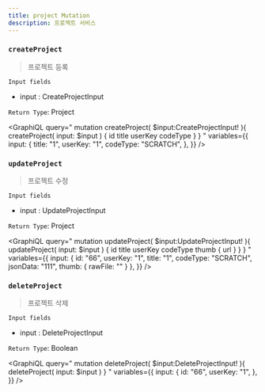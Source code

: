 ```yaml
---
title: project Mutation
description: 프로젝트 서비스 
---
```



### `createProject`
> 프로젝트 등록


`Input fields`
* input : <Link to="/input/project/#CreateProjectInput">CreateProjectInput</Link>

`Return Type`: <Link to="/object/project/#Project">Project</Link>

<GraphiQL
  query="
  mutation createProject( $input:CreateProjectInput! ){
    createProject( input: $input ) {
      id
      title
      userKey
      codeType
    }
  }
  "
  variables={{
    input: {
      title: "1",
      userKey: "1",
      codeType: "SCRATCH",
    },
  }}
/>


### `updateProject`
> 프로젝트 수정


`Input fields`
* input : <Link to="/input/project/#UpdateProjectInput">UpdateProjectInput</Link>

`Return Type`: <Link to="/object/project/#Project">Project</Link>

<GraphiQL
  query="
  mutation updateProject( $input:UpdateProjectInput! ){
    updateProject( input: $input ) {
      id
      title
      userKey
      codeType
      thumb {
          url
      }
    }
  }
  "
  variables={{
    input: {
      id: "66",
      userKey: "1",
      title: "1",
      codeType: "SCRATCH",
      jsonData: "111",
      thumb: {
          rawFile: ""
      }
    },
  }}
/>


### `deleteProject`
> 프로젝트 삭제


`Input fields`
* input : <Link to="/input/project/#DeleteProjectInput">DeleteProjectInput</Link>

`Return Type`: Boolean

<GraphiQL
  query="
  mutation deleteProject( $input:DeleteProjectInput! ){
    deleteProject( input: $input )
  }
  "
  variables={{
    input: {
      id: "66",
      userKey: "1",
    },
  }}
/>
